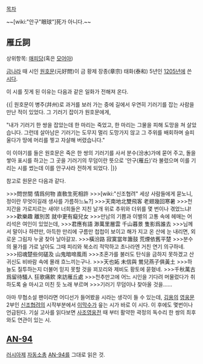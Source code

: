 [[목차]]

~~[wiki:"안구"眼球"]死가 아니다.~~

== 雁丘詞 ==
상위항목: [[매피당]](혹은 [[모어아]])


[[금]]나라 때 시인 [[원호문]](元好問)이 금 황제 장종(章宗) 태화(泰和) 5년인 [[1205년]]에 쓴 [[시]]다.

이 시를 짓게 된 이유는 다음과 같은 일화가 전해져 온다.

{{|
원호문이 병주(幷州)로 과거를 보러 가는 중에 길에서 우연히 기러기를 잡는 사람을 만난 적이 있었다. 그 기러기 잡이가 원호문에게,

"내가 기러기 한 쌍을 잡았는데 한 마리는 죽었고, 한 마리는 그물을 피해 도망을 쳐 살았습니다. 그런데 살아남은 기러기는 도무지 멀리 도망가지 않고 그 주위를 배회하며 슬피 울다가 땅에 머리를 찧고 자살해 버렸습니다."

이 이야기를 들은 원호문은 죽은 한 쌍의 기러기를 사서 분수(汾水)가에 묻어 주고, 돌을 쌓아 표시를 하고는 그 곳을 기러기의 무덤이란 뜻으로 '안구(雁丘)'라 불렀으며 이를 기리는 시를 썼는데 이를 안구사라 전하게 되었다.
|}}

참고로 원문은 다음과 같다.

>>>問世間 情爲何物 直敎生死相許
>>>[wiki:"신조협려" 세상 사람들에게 묻노니, 정이란 무엇이길래 생사를 가름하느뇨?]
>>>天南地北雙飛客 老翅幾回寒暑
>>>천지간을 가로지르는 새야! 너희들은 지친 날개 위로 추위와 더위를 몇 번이나 겪었느냐!
>>>歡樂趣 離別苦 就中更有癡兒女
>>>만남의 기쁨과 이별의 고통 속에 헤매는 어리석은 여인이 있었는데, 
>>>君應有語 渺萬里層雲 千山暮景 隻影爲誰去
>>>님께서 말이나 하련만, 아득한 만리에 구름만 첩첩이 보이고 해가 지고 온 산에 눈 내리면, 외로운 그림자 누굴 찾아 날아갈꼬.
>>>橫汾路 寂寞當年簫鼓 荒煙依舊平楚
>>>분수의 물가를 가로 날아도 그때 피리와 북소리 적막하고 초나라엔 거친 연기 의구하네. 
>>>招魂楚些何磋及 山鬼暗啼風雨
>>>초혼가를 불러도 탄식을 금하지 못하겠고 산귀신도 비바람 속에 몰래 흐느끼는구나.
>>>天也妬 未信與 鶯兒燕子俱黃土
>>>하늘도 질투하는지 더불어 믿지 못할 것을 꾀꼬리와 제비도 황토에 묻혔네. 
>>>千秋萬古 爲留待騷人 狂歌痛飮 來訪雁丘處
>>>천추만고에 어느 시인을 기다려 머물렀다가 취하도록 술 마시고 미친 듯 노래 부르며 
>>>기러기 무덤이나 찾아올 것을...... 


아마 무협소설 팬이라면 어디선가 들어봤을 시라는 생각이 들 수 있는데, [[김용]]의 [[영웅문]] 2부인 [[신조협려]]의 시작부분에서 [[이막수]]가 읖는 시가 바로 이 시다. 이 후에도 몇번이나 언급된다. 기실 고사를 읽다보면 [[사조영웅전]] 때 부터 활약한 곽정의 독수리 한 쌍의 최후와도 연관이 있는 시.

== [[AN-94]] ==

[[러시아]]제 [[자동소총]] [[AN-94]]를 그대로 읽은 것.
